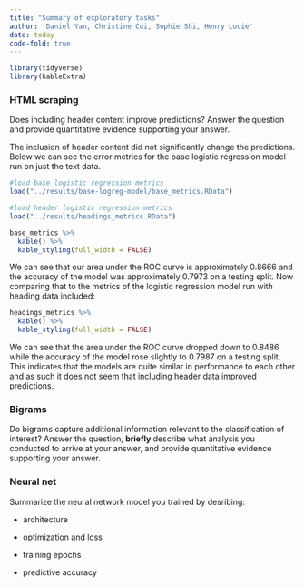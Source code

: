 ```yaml
---
title: "Summary of exploratory tasks"
author: 'Daniel Yan, Christine Cui, Sophie Shi, Henry Louie'
date: today
code-fold: true
---
```


```r
library(tidyverse)
library(kableExtra)
```

### HTML scraping

Does including header content improve predictions? Answer the question and provide quantitative evidence supporting your answer.

The inclusion of header content did not significantly change the predictions. Below we can see the error metrics for the base logistic regression model run on just the text data. 

```r
#load base logistic regression metrics
load("../results/base-logreg-model/base_metrics.RData")

#load header logistic regression metrics
load("../results/headings_metrics.RData")

base_metrics %>% 
  kable() %>% 
  kable_styling(full_width = FALSE)
```

We can see that our area under the ROC curve is approximately 0.8666 and the accuracy of the model was approximately 0.7973 on a testing split. Now comparing that to the metrics of the logistic regression model run with heading data included: 

```r
headings_metrics %>% 
  kable() %>% 
  kable_styling(full_width = FALSE)
```

We can see that the area under the ROC curve dropped down to 0.8486 while the accuracy of the model rose slightly to 0.7987 on a testing split. This indicates that the models are quite similar in performance to each other and as such it does not seem that including header data improved predictions. 

### Bigrams

Do bigrams capture additional information relevant to the classification of interest? Answer the question, **briefly** describe what analysis you conducted to arrive at your answer, and provide quantitative evidence supporting your answer.

### Neural net

Summarize the neural network model you trained by desribing:

-   architecture

-   optimization and loss

-   training epochs

-   predictive accuracy
